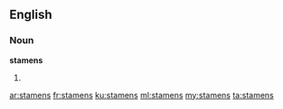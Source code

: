 ==English==
===Noun===
'''stamens'''

# {{plural of|[[stamen]]}}

[[ar:stamens]]
[[fr:stamens]]
[[ku:stamens]]
[[ml:stamens]]
[[my:stamens]]
[[ta:stamens]]
